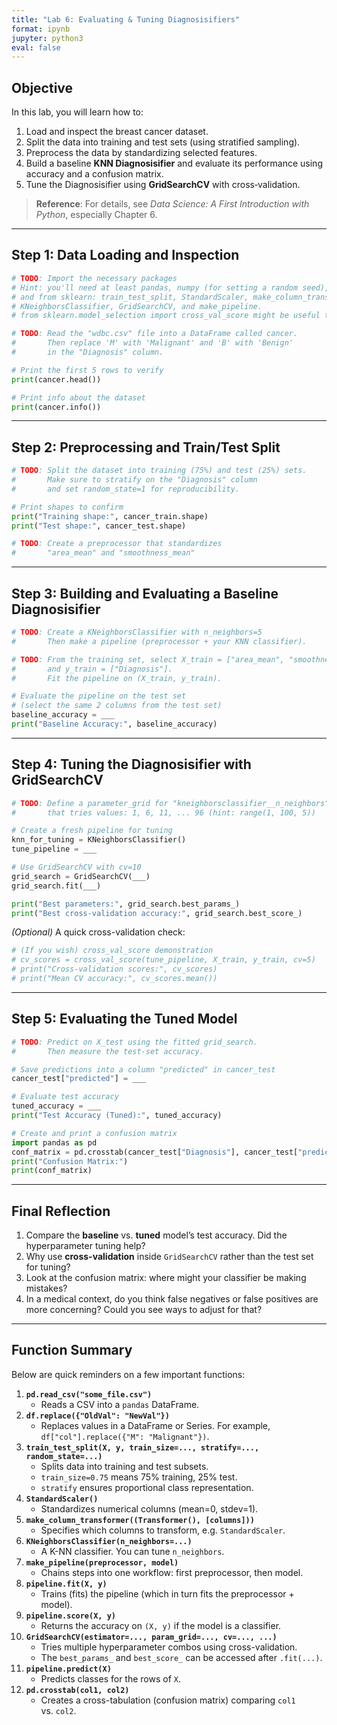 ```yaml
---
title: "Lab 6: Evaluating & Tuning Diagnosisifiers"
format: ipynb
jupyter: python3
eval: false
---
```


## Objective

In this lab, you will learn how to:

1. Load and inspect the breast cancer dataset.
2. Split the data into training and test sets (using stratified sampling).
3. Preprocess the data by standardizing selected features.
4. Build a baseline **KNN Diagnosisifier** and evaluate its performance using accuracy and a confusion matrix.
5. Tune the Diagnosisifier using **GridSearchCV** with cross‑validation.

> **Reference**: For details, see *Data Science: A First Introduction with Python*, especially Chapter 6.

---

## Step 1: Data Loading and Inspection

```python
# TODO: Import the necessary packages
# Hint: you'll need at least pandas, numpy (for setting a random seed),
# and from sklearn: train_test_split, StandardScaler, make_column_transformer,
# KNeighborsClassifier, GridSearchCV, and make_pipeline.
# from sklearn.model_selection import cross_val_score might be useful too.

# TODO: Read the "wdbc.csv" file into a DataFrame called cancer.
#       Then replace 'M' with 'Malignant' and 'B' with 'Benign'
#       in the "Diagnosis" column.

# Print the first 5 rows to verify
print(cancer.head())

# Print info about the dataset
print(cancer.info())
```

---

## Step 2: Preprocessing and Train/Test Split

```python
# TODO: Split the dataset into training (75%) and test (25%) sets.
#       Make sure to stratify on the "Diagnosis" column
#       and set random_state=1 for reproducibility.

# Print shapes to confirm
print("Training shape:", cancer_train.shape)
print("Test shape:", cancer_test.shape)

# TODO: Create a preprocessor that standardizes
#       "area_mean" and "smoothness_mean"
```

---

## Step 3: Building and Evaluating a Baseline Diagnosisifier

```python
# TODO: Create a KNeighborsClassifier with n_neighbors=5
#       Then make a pipeline (preprocessor + your KNN classifier).

# TODO: From the training set, select X_train = ["area_mean", "smoothness_mean"]
#       and y_train = ["Diagnosis"].
#       Fit the pipeline on (X_train, y_train).

# Evaluate the pipeline on the test set
# (select the same 2 columns from the test set)
baseline_accuracy = ___
print("Baseline Accuracy:", baseline_accuracy)
```

---

## Step 4: Tuning the Diagnosisifier with GridSearchCV

```python
# TODO: Define a parameter_grid for "kneighborsclassifier__n_neighbors"
#       that tries values: 1, 6, 11, ... 96 (hint: range(1, 100, 5))

# Create a fresh pipeline for tuning
knn_for_tuning = KNeighborsClassifier()
tune_pipeline = ___

# Use GridSearchCV with cv=10
grid_search = GridSearchCV(___)
grid_search.fit(___)

print("Best parameters:", grid_search.best_params_)
print("Best cross-validation accuracy:", grid_search.best_score_)
```

*(Optional)* A quick cross-validation check:
```python
# (If you wish) cross_val_score demonstration
# cv_scores = cross_val_score(tune_pipeline, X_train, y_train, cv=5)
# print("Cross-validation scores:", cv_scores)
# print("Mean CV accuracy:", cv_scores.mean())
```

---

## Step 5: Evaluating the Tuned Model

```python
# TODO: Predict on X_test using the fitted grid_search.
#       Then measure the test-set accuracy.

# Save predictions into a column "predicted" in cancer_test
cancer_test["predicted"] = ___

# Evaluate test accuracy
tuned_accuracy = ___
print("Test Accuracy (Tuned):", tuned_accuracy)

# Create and print a confusion matrix
import pandas as pd
conf_matrix = pd.crosstab(cancer_test["Diagnosis"], cancer_test["predicted"])
print("Confusion Matrix:")
print(conf_matrix)
```

---

## Final Reflection

1. Compare the **baseline** vs. **tuned** model’s test accuracy. Did the hyperparameter tuning help?  
2. Why use **cross-validation** inside `GridSearchCV` rather than the test set for tuning?  
3. Look at the confusion matrix: where might your classifier be making mistakes?  
4. In a medical context, do you think false negatives or false positives are more concerning? Could you see ways to adjust for that?

---

## **Function Summary**

Below are quick reminders on a few important functions:

1. **`pd.read_csv("some_file.csv")`**  
   - Reads a CSV into a `pandas` DataFrame.

2. **`df.replace({"OldVal": "NewVal"})`**  
   - Replaces values in a DataFrame or Series. For example, `df["col"].replace({"M": "Malignant"})`.

3. **`train_test_split(X, y, train_size=..., stratify=..., random_state=...)`**  
   - Splits data into training and test subsets.  
   - `train_size=0.75` means 75% training, 25% test.  
   - `stratify` ensures proportional class representation.

4. **`StandardScaler()`**  
   - Standardizes numerical columns (mean=0, stdev=1).

5. **`make_column_transformer((Transformer(), [columns]))`**  
   - Specifies which columns to transform, e.g. `StandardScaler`.

6. **`KNeighborsClassifier(n_neighbors=...)`**  
   - A K-NN classifier. You can tune `n_neighbors`.

7. **`make_pipeline(preprocessor, model)`**  
   - Chains steps into one workflow: first preprocessor, then model.

8. **`pipeline.fit(X, y)`**  
   - Trains (fits) the pipeline (which in turn fits the preprocessor + model).

9. **`pipeline.score(X, y)`**  
   - Returns the accuracy on `(X, y)` if the model is a classifier.

10. **`GridSearchCV(estimator=..., param_grid=..., cv=..., ...)`**  
    - Tries multiple hyperparameter combos using cross-validation.  
    - The `best_params_` and `best_score_` can be accessed after `.fit(...)`.

11. **`pipeline.predict(X)`**  
    - Predicts classes for the rows of `X`.

12. **`pd.crosstab(col1, col2)`**  
    - Creates a cross-tabulation (confusion matrix) comparing `col1` vs. `col2`.